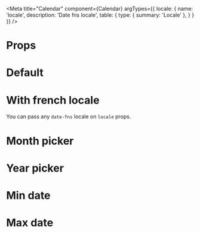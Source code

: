 

<Meta title="Calendar" component={Calendar} argTypes={{
  locale: {
    name: 'locale',
    description: 'Date fns locale',
    table: {
      type: { summary: 'Locale' },
    }
  }
}} />

# Props

<ArgsTable of="." />

# Default

<Preview>
  <Story name="Default">
    <Calendar locale={enUS} className="story-calendar" />
  </Story>
</Preview>

# With french locale

You can pass any `date-fns` locale on `locale` props.

<Canvas>
  <Story name="Locale">
    <Calendar locale={fr} className="story-calendar" />
  </Story>
</Canvas>

# Month picker

<Canvas>
  <Story name="Month">
    <Calendar locale={enUS} type="month" className="story-calendar" />
  </Story>
</Canvas>

# Year picker

<Canvas>
  <Story name="Year">
    <Calendar locale={enUS} type="month" className="story-calendar" />
  </Story>
</Canvas>

# Min date

<Canvas>
  <Story name="MinDate">
    <Calendar locale={enUS} minDate={new Date()} className="story-calendar" />
  </Story>
</Canvas>

# Max date

<Canvas>
  <Story name="MaxDate">
    <Calendar locale={enUS} maxDate={new Date()} className="story-calendar" />
  </Story>
</Canvas>

